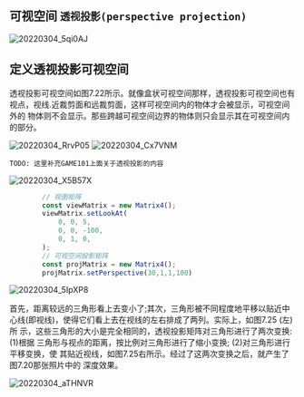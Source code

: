 ## 可视空间 `透视投影(perspective projection)`

![20220304_5qi0AJ](https://cdn.jsdelivr.net/gh/crexk/pic-archive@main/uPic/20220304_5qi0AJ.png)

## 定义透视投影可视空间
透视投影可视空间如图7.22所示。就像盒状可视空间那样，透视投影可视空间也有
视点，视线.近裁剪面和远裁剪面，这样可视空间内的物体才会被显示，可视空间外的
物体则不会显示。那些跨越可视空间边界的物体则只会显示其在可视空间内的部分。

![20220304_RrvP05](https://cdn.jsdelivr.net/gh/crexk/pic-archive@main/uPic/20220304_RrvP05.png)
![20220304_Cx7VNM](https://cdn.jsdelivr.net/gh/crexk/pic-archive@main/uPic/20220304_Cx7VNM.png)

`TODO: 这里补充GAME101上面关于透视投影的内容`

![20220304_X5B57X](https://cdn.jsdelivr.net/gh/crexk/pic-archive@main/uPic/20220304_X5B57X.png)


```ts
        // 视图矩阵
        const viewMatrix = new Matrix4();
        viewMatrix.setLookAt(
            0, 0, 5,
            0, 0, -100,
            0, 1, 0,
        );
        // 可视空间投影矩阵
        const projMatrix = new Matrix4();
        projMatrix.setPerspective(30,1,1,100)
```

![20220304_5IpXP8](https://cdn.jsdelivr.net/gh/crexk/pic-archive@main/uPic/20220304_5IpXP8.png)

首先，距离较远的三角形看上去变小了;其次，三角形被不同程度地平移以贴近中
心线(即视线)，使得它们看上去在视线的左右排成了两列。实际上，如图7.25 (左)所
示，这些三角形的大小是完全相同的，透视投影矩阵对三角形进行了两次变换: (1)根据
三角形与视点的距离，按比例对三角形进行了缩小变换; (2)对三角形进行平移变换，使
其贴近视线，如图7.25右所示。经过了这两次变换之后，就产生了图7.20那张照片中的
深度效果。

![20220304_aTHNVR](https://cdn.jsdelivr.net/gh/crexk/pic-archive@main/uPic/20220304_aTHNVR.png)
